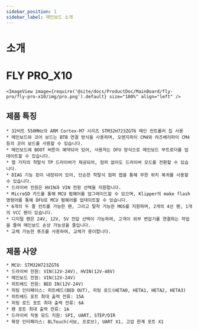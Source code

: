 ```yaml
---
sidebar_position: 1
sidebar_label: 메인보드 소개
---
```




# 소개

# FLY PRO_X10


    <ImageView image={require('@site/docs/ProductDoc/MainBoard/fly-pro/fly-pro-x10/img/pro.png').default} size="100%" align="left" />

## 제품 특징

    * 32비트 550MHz의 ARM Cortex-M7 시리즈 STM32H723ZGT6 메인 컨트롤러 칩 사용
    * 메인보드와 코어 보드는 BTB 연결 방식을 사용하며, 오렌지파이 CM4와 라즈베리파이 CM4 등의 코어 보드를 사용할 수 있습니다.
    * 메인보드에 BOOT 버튼이 예약되어 있어, 사용자는 DFU 방식으로 메인보드 부트로더를 업데이트할 수 있습니다.
    * 열 가지의 착탈식 TP 드라이버가 제공되어, 점퍼 없이도 드라이버 모드를 전환할 수 있습니다.
    * DIAG 기능 핀이 내장되어 있어, 단순한 착탈식 점퍼 캡을 통해 무한 위치 복귀를 사용할 수 있습니다.
    * 드라이버 전원은 HVIN과 VIN 전원 선택을 지원합니다.
    * MicroSD 카드를 통해 MCU 펌웨어를 업그레이드할 수 있으며, Klipper의 make flash 명령어를 통해 DFU로 MCU 펌웨어를 업데이트할 수 있습니다.
    * 6개의 두 줄 컨트롤 가능한 팬, 그리고 탈착 가능한 MOS를 지원하며, 2개의 4선 팬, 1개의 VCC 팬이 있습니다.
    * 디지털 팬은 24V, 12V, 5V 전압 선택이 가능하여, 고객이 외부 변압기를 연결하는 작업을 줄여 메인보드 손상 가능성을 줄입니다.
    * 교체 가능한 퓨즈를 사용하여, 교체가 용이합니다.

## 제품 사양

    * MCU: STM32H723ZGT6
    * 드라이버 전원: VIN(12V-24V), HVIN(12V-48V)
    * 메인보드 전원: VIN(12V-24V)
    * 히트베드 전원: BED IN(12V-24V)
    * 히팅 인터페이스: 히트베드(BED OUT), 히팅 로드(HETA0, HETA1, HETA2, HETA3)
    * 히트베드 포트 최대 출력 전류: 15A
    * 히팅 로드 포트 최대 출력 전류: 6A
    * 팬 포트 최대 출력 전류: 1A
    * 드라이버 작동 모드 지원: SPI, UART, STEP/DIR
    * 확장 인터페이스: BLTouch(서보, 프로브), UART X1, 고압 한계 포트 X1

